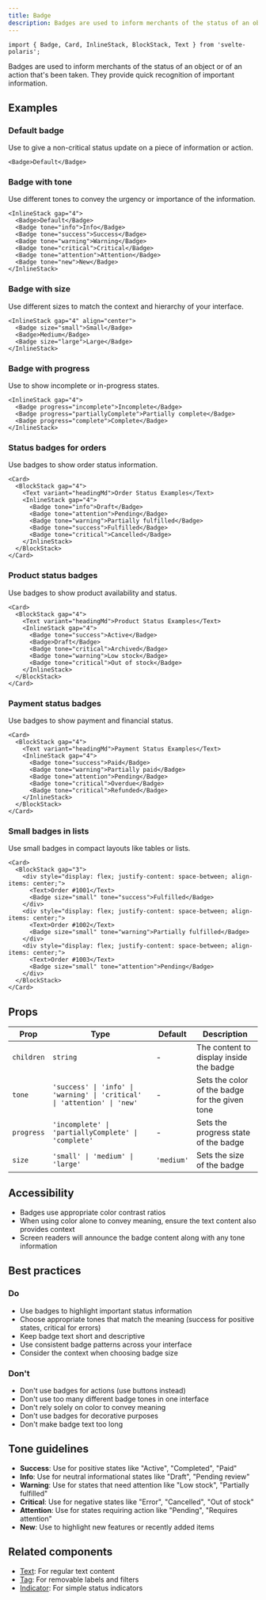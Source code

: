```yaml
---
title: Badge
description: Badges are used to inform merchants of the status of an object or of an action that's been taken.
---
```


```svelte
import { Badge, Card, InlineStack, BlockStack, Text } from 'svelte-polaris';
```

Badges are used to inform merchants of the status of an object or of an action that's been taken. They provide quick recognition of important information.

## Examples

### Default badge

Use to give a non-critical status update on a piece of information or action.

```svelte
<Badge>Default</Badge>
```

### Badge with tone

Use different tones to convey the urgency or importance of the information.

```svelte
<InlineStack gap="4">
  <Badge>Default</Badge>
  <Badge tone="info">Info</Badge>
  <Badge tone="success">Success</Badge>
  <Badge tone="warning">Warning</Badge>
  <Badge tone="critical">Critical</Badge>
  <Badge tone="attention">Attention</Badge>
  <Badge tone="new">New</Badge>
</InlineStack>
```

### Badge with size

Use different sizes to match the context and hierarchy of your interface.

```svelte
<InlineStack gap="4" align="center">
  <Badge size="small">Small</Badge>
  <Badge>Medium</Badge>
  <Badge size="large">Large</Badge>
</InlineStack>
```

### Badge with progress

Use to show incomplete or in-progress states.

```svelte
<InlineStack gap="4">
  <Badge progress="incomplete">Incomplete</Badge>
  <Badge progress="partiallyComplete">Partially complete</Badge>
  <Badge progress="complete">Complete</Badge>
</InlineStack>
```

### Status badges for orders

Use badges to show order status information.

```svelte
<Card>
  <BlockStack gap="4">
    <Text variant="headingMd">Order Status Examples</Text>
    <InlineStack gap="4">
      <Badge tone="info">Draft</Badge>
      <Badge tone="attention">Pending</Badge>
      <Badge tone="warning">Partially fulfilled</Badge>
      <Badge tone="success">Fulfilled</Badge>
      <Badge tone="critical">Cancelled</Badge>
    </InlineStack>
  </BlockStack>
</Card>
```

### Product status badges

Use badges to show product availability and status.

```svelte
<Card>
  <BlockStack gap="4">
    <Text variant="headingMd">Product Status Examples</Text>
    <InlineStack gap="4">
      <Badge tone="success">Active</Badge>
      <Badge>Draft</Badge>
      <Badge tone="critical">Archived</Badge>
      <Badge tone="warning">Low stock</Badge>
      <Badge tone="critical">Out of stock</Badge>
    </InlineStack>
  </BlockStack>
</Card>
```

### Payment status badges

Use badges to show payment and financial status.

```svelte
<Card>
  <BlockStack gap="4">
    <Text variant="headingMd">Payment Status Examples</Text>
    <InlineStack gap="4">
      <Badge tone="success">Paid</Badge>
      <Badge tone="warning">Partially paid</Badge>
      <Badge tone="attention">Pending</Badge>
      <Badge tone="critical">Overdue</Badge>
      <Badge tone="critical">Refunded</Badge>
    </InlineStack>
  </BlockStack>
</Card>
```

### Small badges in lists

Use small badges in compact layouts like tables or lists.

```svelte
<Card>
  <BlockStack gap="3">
    <div style="display: flex; justify-content: space-between; align-items: center;">
      <Text>Order #1001</Text>
      <Badge size="small" tone="success">Fulfilled</Badge>
    </div>
    <div style="display: flex; justify-content: space-between; align-items: center;">
      <Text>Order #1002</Text>
      <Badge size="small" tone="warning">Partially fulfilled</Badge>
    </div>
    <div style="display: flex; justify-content: space-between; align-items: center;">
      <Text>Order #1003</Text>
      <Badge size="small" tone="attention">Pending</Badge>
    </div>
  </BlockStack>
</Card>
```

## Props

| Prop | Type | Default | Description |
|------|------|---------|-------------|
| `children` | `string` | - | The content to display inside the badge |
| `tone` | `'success' \| 'info' \| 'warning' \| 'critical' \| 'attention' \| 'new'` | - | Sets the color of the badge for the given tone |
| `progress` | `'incomplete' \| 'partiallyComplete' \| 'complete'` | - | Sets the progress state of the badge |
| `size` | `'small' \| 'medium' \| 'large'` | `'medium'` | Sets the size of the badge |

## Accessibility

- Badges use appropriate color contrast ratios
- When using color alone to convey meaning, ensure the text content also provides context
- Screen readers will announce the badge content along with any tone information

## Best practices

### Do
- Use badges to highlight important status information
- Choose appropriate tones that match the meaning (success for positive states, critical for errors)
- Keep badge text short and descriptive
- Use consistent badge patterns across your interface
- Consider the context when choosing badge size

### Don't
- Don't use badges for actions (use buttons instead)
- Don't use too many different badge tones in one interface
- Don't rely solely on color to convey meaning
- Don't use badges for decorative purposes
- Don't make badge text too long

## Tone guidelines

- **Success**: Use for positive states like "Active", "Completed", "Paid"
- **Info**: Use for neutral informational states like "Draft", "Pending review"
- **Warning**: Use for states that need attention like "Low stock", "Partially fulfilled"
- **Critical**: Use for negative states like "Error", "Cancelled", "Out of stock"
- **Attention**: Use for states requiring action like "Pending", "Requires attention"
- **New**: Use to highlight new features or recently added items

## Related components

- [Text](/getting-started/text): For regular text content
- [Tag](/getting-started/tag): For removable labels and filters
- [Indicator](/getting-started/indicator): For simple status indicators
